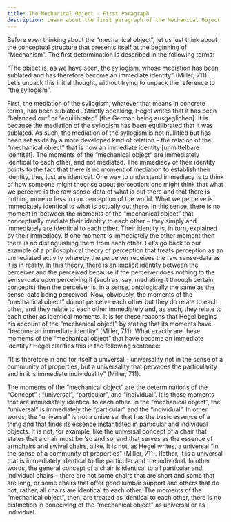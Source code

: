 ```yaml
---
title: The Mechanical Object - First Paragraph 
description: Learn about the first paragraph of the Mechanical Object
---
```


Before even thinking about the “mechanical object”, let us just think about the conceptual structure that presents itself at the beginning of “Mechanism”. The first determination is described in the following terms: 

“The object is, as we have seen, the syllogism, whose mediation has been sublated and has therefore become an immediate identity” (Miller, 711) . Let’s unpack this initial thought, without trying to unpack the reference to “the syllogism”.  

First, the mediation  of the syllogism, whatever that means in concrete terms, has been sublated . Strictly speaking, Hegel writes that it has been “balanced out” or “equilibrated” [the German being ausgeglichen]. It is because the mediation of the syllogism has been equilibrated that it was sublated.  As such, the mediation of the syllogism is not nullified but has been set aside by a more developed kind of relation – the relation of the “mechanical object” that is now an immediate identity [unmittelbare Identität]. The moments of the “mechanical object” are immediately identical to each other, and not mediated. 
The immediacy  of their identity points to the fact that there is no moment of mediation to establish their identity, they just are identical. One way to understand immediacy is to think of how someone might theorise about perception: one might think that what we perceive is the raw sense-data of what is out there and that there is nothing more or less in our perception of the world. What we perceive is immediately identical to what is actually out there. In this sense, there is no moment in-between the moments of the “mechanical object” that conceptually mediate their identity to each other – they simply and immediately are identical to each other. Their identity is, in turn, explained by their immediacy. If one moment is immediately the other moment then there is no distinguishing them from each other. Let’s go back to our example of a philosophical theory of perception that treats perception as an unmediated activity whereby the perceiver receives the raw sense-data as it is in reality.  In this theory, there is an implicit identity between the perceiver and the perceived because if the perceiver does nothing to the sense-date upon perceiving it (such as, say, mediating it through certain concepts) then the perceiver is, in a sense, ontologically the same as the sense-data being perceived. Now, obviously, the moments of the “mechanical object” do not perceive each other but they do relate to each other, and they relate to each other immediately and, as such, they relate to each other as identical moments. It is for these reasons that Hegel begins his account of the “mechanical object” by stating that its moments have “become an immediate identity” (Miller, 711). 
What exactly are these moments of the “mechanical object” that have become an immediate identity? Hegel clarifies this in the following sentence:

“It is therefore in and for itself a universal - universality not in the sense of a community of properties, but a universality that pervades the particularity and in it is immediate individuality” (Miller, 711).  

The moments of the “mechanical object” are the determinations of the “Concept” : “universal”, “particular”, and “individual”. It is these moments that are immediately identical to each other. In the “mechanical object”, the “universal” is immediately the “particular” and the “individual”. In other words, the “universal” is not a universal that has the basic essence of a thing and that finds its essence instantiated in particular and individual objects. It is not, for example, like the universal concept of a chair that states that a chair must be ‘so and so’ and that serves as the essence of armchairs and swivel chairs, alike. It is not, as Hegel writes, a universal “in the sense of a community of properties” (Miller, 711).  Rather, it is a universal that is immediately identical to the particular and the individual. In other words, the general concept of a chair is identical to all particular and individual chairs – there are not some chairs that are short and some that are long, or some chairs that offer good lumbar support and others that do not, rather, all chairs are identical to each other. The moments of the “mechanical object”, then, are treated as identical to each other, there is no distinction in conceiving of the “mechanical object” as universal or as individual.

